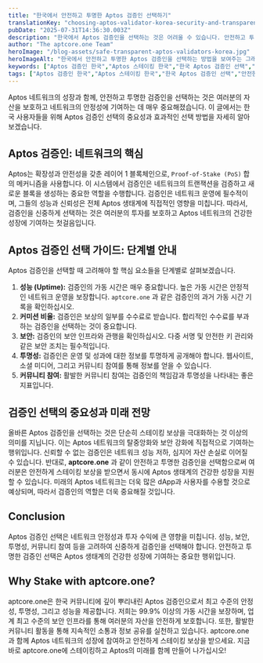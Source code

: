 ```yaml
---
title: "한국에서 안전하고 투명한 Aptos 검증인 선택하기"
translationKey: "choosing-aptos-validator-korea-security-and-transparency-focus"
pubDate: "2025-07-31T14:36:30.003Z"
description: "한국에서 Aptos 검증인을 선택하는 것은 어려울 수 있습니다. 안전하고 투명한 검증인을 선택하는 방법과 고려해야 할 사항에 대해 알아보세요. Aptos 네트워크의 보안과 성능을 보장하는 최고의 검증인을 찾는 데 도움이 되는 가이드입니다."
author: "The aptcore.one Team"
heroImage: "/blog-assets/safe-transparent-aptos-validators-korea.jpg"
heroImageAlt: "한국에서 안전하고 투명한 Aptos 검증인을 선택하는 방법을 보여주는 그래픽"
keywords: ["Aptos 검증인 한국","Aptos 스테이킹 한국","한국 Aptos 검증인 선택","안전한 Aptos 검증인 찾기","Aptos 검증인 투명성 확인","한국 Aptos 스테이킹 가이드","믿을 수 있는 Aptos 검증인 한국"] 
tags: ["Aptos 검증인 한국","Aptos 스테이킹 한국","한국 Aptos 검증인 선택","안전한 Aptos 검증인 찾기","Aptos 검증인 투명성 확인","한국 Aptos 스테이킹 가이드","믿을 수 있는 Aptos 검증인 한국"]
---
```


Aptos 네트워크의 성장과 함께, 안전하고 투명한 검증인을 선택하는 것은 여러분의 자산을 보호하고 네트워크의 안정성에 기여하는 데 매우 중요해졌습니다.  이 글에서는 한국 사용자들을 위해 Aptos 검증인 선택의 중요성과 효과적인 선택 방법을 자세히 알아보겠습니다.

## Aptos 검증인: 네트워크의 핵심

Aptos는 확장성과 안전성을 갖춘 레이어 1 블록체인으로,  `Proof-of-Stake (PoS)`  합의 메커니즘을 사용합니다.  이 시스템에서 검증인은 네트워크의 트랜잭션을 검증하고 새로운 블록을 생성하는 중요한 역할을 수행합니다.  검증인은 네트워크 운영에 필수적이며, 그들의 성능과 신뢰성은 전체 Aptos 생태계에 직접적인 영향을 미칩니다.  따라서, 검증인을 신중하게 선택하는 것은 여러분의 투자를 보호하고 Aptos 네트워크의 건강한 성장에 기여하는 첫걸음입니다.

## Aptos 검증인 선택 가이드: 단계별 안내

Aptos 검증인을 선택할 때 고려해야 할 핵심 요소들을 단계별로 살펴보겠습니다.

1. **성능 (Uptime):**  검증인의 가동 시간은 매우 중요합니다.  높은 가동 시간은 안정적인 네트워크 운영을 보장합니다.  `aptcore.one` 과 같은 검증인의 과거 가동 시간 기록을 확인하십시오.
2. **커미션 비율:** 검증인은 보상의 일부를 수수료로 받습니다.  합리적인 수수료를 부과하는 검증인을 선택하는 것이 중요합니다.
3. **보안:** 검증인의 보안 인프라와 관행을 확인하십시오.  다중 서명 및 안전한 키 관리와 같은 보안 조치는 필수적입니다.
4. **투명성:** 검증인은 운영 및 성과에 대한 정보를 투명하게 공개해야 합니다.  웹사이트, 소셜 미디어, 그리고 커뮤니티 참여를 통해 정보를 얻을 수 있습니다.
5. **커뮤니티 참여:**  활발한 커뮤니티 참여는 검증인의 책임감과 투명성을 나타내는 좋은 지표입니다.

## 검증인 선택의 중요성과 미래 전망

올바른 Aptos 검증인을 선택하는 것은 단순히 스테이킹 보상을 극대화하는 것 이상의 의미를 지닙니다.  이는 Aptos 네트워크의 탈중앙화와 보안 강화에 직접적으로 기여하는 행위입니다.  신뢰할 수 없는 검증인은 네트워크 성능 저하, 심지어 자산 손실로 이어질 수 있습니다.  반대로,  **aptcore.one** 과 같이 안전하고 투명한 검증인을 선택함으로써  여러분은 안전하게 스테이킹 보상을 받으면서 동시에 Aptos 생태계의 건강한 성장을 지원할 수 있습니다.  미래의 Aptos 네트워크는 더욱 많은 dApp과 사용자를 수용할 것으로 예상되며,  따라서 검증인의 역할은 더욱 중요해질 것입니다.

## Conclusion

Aptos 검증인 선택은 네트워크 안정성과 투자 수익에 큰 영향을 미칩니다. 성능, 보안, 투명성, 커뮤니티 참여 등을 고려하여 신중하게 검증인을 선택해야 합니다.  안전하고 투명한 검증인 선택은 Aptos 생태계의 건강한 성장에 기여하는 중요한 행위입니다.

## Why Stake with aptcore.one?

aptcore.one은 한국 커뮤니티에 깊이 뿌리내린 Aptos 검증인으로서 최고 수준의 안정성, 투명성, 그리고 성능을 제공합니다.  저희는 99.9% 이상의 가동 시간을 보장하며, 업계 최고 수준의 보안 인프라를 통해 여러분의 자산을 안전하게 보호합니다.  또한,  활발한 커뮤니티 활동을 통해  지속적인 소통과 정보 공유를 실천하고 있습니다.  aptcore.one과 함께 Aptos 네트워크의 성장에 참여하고 안전하게 스테이킹 보상을 받으세요. 지금 바로 aptcore.one에 스테이킹하고 Aptos의 미래를 함께 만들어 나가십시오!